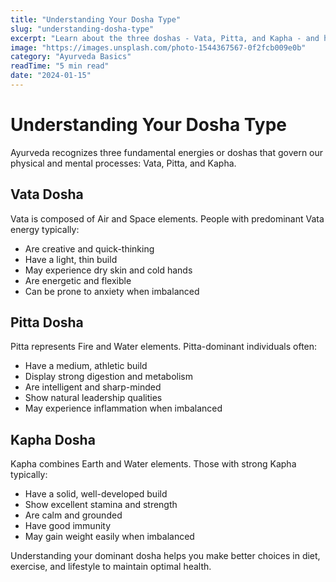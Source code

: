 ```yaml
---
title: "Understanding Your Dosha Type"
slug: "understanding-dosha-type"
excerpt: "Learn about the three doshas - Vata, Pitta, and Kapha - and how they influence your physical and mental well-being."
image: "https://images.unsplash.com/photo-1544367567-0f2fcb009e0b"
category: "Ayurveda Basics"
readTime: "5 min read"
date: "2024-01-15"
---
```


# Understanding Your Dosha Type

Ayurveda recognizes three fundamental energies or doshas that govern our physical and mental processes: Vata, Pitta, and Kapha.

## Vata Dosha
Vata is composed of Air and Space elements. People with predominant Vata energy typically:
- Are creative and quick-thinking
- Have a light, thin build
- May experience dry skin and cold hands
- Are energetic and flexible
- Can be prone to anxiety when imbalanced

## Pitta Dosha
Pitta represents Fire and Water elements. Pitta-dominant individuals often:
- Have a medium, athletic build
- Display strong digestion and metabolism
- Are intelligent and sharp-minded
- Show natural leadership qualities
- May experience inflammation when imbalanced

## Kapha Dosha
Kapha combines Earth and Water elements. Those with strong Kapha typically:
- Have a solid, well-developed build
- Show excellent stamina and strength
- Are calm and grounded
- Have good immunity
- May gain weight easily when imbalanced

Understanding your dominant dosha helps you make better choices in diet, exercise, and lifestyle to maintain optimal health. 
